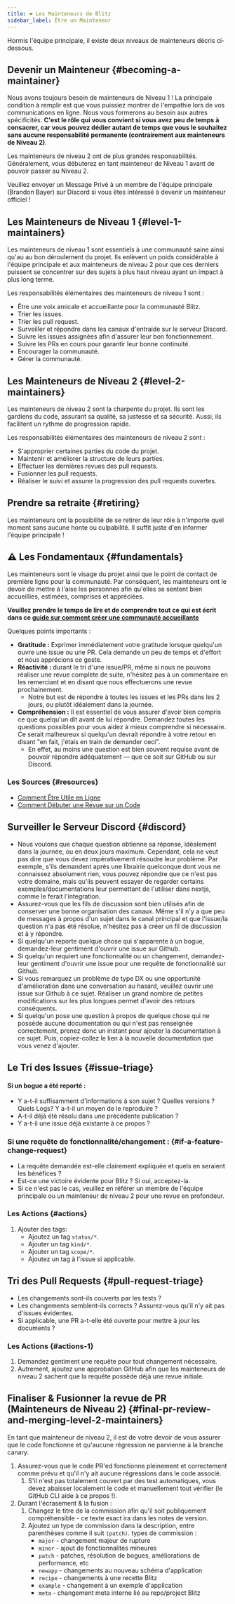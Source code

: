 ```yaml
---
title: ❤️ Les Mainteneurs de Blitz
sidebar_label: Être un Mainteneur
---
```


Hormis l'équipe principale, il existe deux niveaux de mainteneurs décris
ci-dessous.

## Devenir un Mainteneur {#becoming-a-maintainer}

Nous avons toujours besoin de mainteneurs de Niveau 1 ! La principale condition à remplir est que vous
puissiez montrer de l'empathie lors de vos communications en ligne. Nous vous formerons au besoin aux
autres spécificités. **C'est le rôle qui vous convient si vous avez peu de temps à consacrer,
car vous pouvez dédier autant de temps que vous le souhaitez sans aucune responsabilité
permanente (contrairement aux mainteneurs de Niveau 2)**.

Les mainteneurs de niveau 2 ont de plus grandes responsabilités. Généralement, vous
débuterez en tant mainteneur de Niveau 1 avant de pouvoir passer au Niveau 2.

Veuillez envoyer un Message Privé à un membre de l'équipe principale (Brandon Bayer) sur Discord si vous êtes
intéressé à devenir un mainteneur officiel !

## Les Mainteneurs de Niveau 1 {#level-1-maintainers}

Les mainteneurs de niveau 1 sont essentiels à une communauté saine ainsi qu'au au bon déroulement du projet.
Ils enlèvent un poids considérable à l'équipe principale et aux mainteneurs
de niveau 2 pour que ces derniers puissent se concentrer sur des sujets à plus haut niveau ayant un impact à plus long
terme.

Les responsabilités élémentaires des mainteneurs de niveau 1 sont :

- Être une voix amicale et accueillante pour la communauté Blitz.
- Trier les issues.
- Trier les pull request.
- Surveiller et répondre dans les canaux d'entraide sur le serveur Discord.
- Suivre les issues assignées afin d'assurer leur bon fonctionnement.
- Suivre les PRs en cours pour garantir leur bonne continuité.
- Encourager la communauté.
- Gérer la communauté.

## Les Mainteneurs de Niveau 2 {#level-2-maintainers}

Les mainteneurs de niveau 2 sont la charpente du projet. Ils sont les gardiens
du code, assurant sa qualité, sa justesse et sa sécurité. Aussi, ils facilitent
un rythme de progression rapide.

Les responsabilités élémentaires des mainteneurs de niveau 2 sont :

- S'approprier certaines parties du code du projet.
- Maintenir et améliorer la structure de leurs parties.
- Effectuer les dernières revues des pull requests.
- Fusionner les pull requests.
- Réaliser le suivi et assurer la progression des pull requests ouvertes.

## Prendre sa retraite {#retiring}

Les mainteneurs ont la possibilité de se retirer de leur rôle à n'importe quel moment sans aucune honte ou
culpabilité. Il suffit juste d'en informer l'équipe principale !

## ⚠️ Les Fondamentaux {#fundamentals}

Les mainteneurs sont le visage du projet ainsi que le point de contact de première ligne pour
la communauté. Par conséquent, les mainteneurs ont le devoir
de mettre à l'aise les personnes afin qu'elles se sentent bien accueillies, estimées, comprises et
appréciées.

**Veuillez prendre le temps de lire et de comprendre tout ce qui est écrit dans ce
[guide sur comment créer une communauté accueillante](https://opensource.guide/building-community)**

Quelques points importants :

- **Gratitude :** Exprimer immédiatement votre gratitude lorsque quelqu'un ouvre une issue
  ou une PR. Cela demande un peu de temps et d'effort et nous apprécions ce geste.
- **Réactivité :** durant le tri d'une issue/PR, même si nous ne pouvons réaliser une revue
  complète de suite, n'hésitez pas à un commentaire en les remerciant et en disant que nous effectuerons une revue
  prochainement.
  - Notre but est de répondre à toutes les issues et les PRs dans les 2 jours, ou plutôt
    idéalement dans la journée.
- **Compréhension :** Il est essentiel de vous assurer d'avoir bien compris ce que
  quelqu'un dit avant de lui répondre. Demandez toutes les questions possibles pour vous aidez à mieux comprendre si nécessaire.
  Ce serait malheureux si quelqu'un devrait répondre à votre retour en disant "en fait,
  j'étais en train de demander ceci".
  - En effet, au moins une question est bien souvent requise avant de
    pouvoir répondre adéquatement — que ce soit sur GitHub ou sur Discord.

### Les Sources {#resources}

- [Comment Être Utile en Ligne](https://nedbatchelder.com/blog/202009/how_to_be_helpful_online.html)
- [Comment Débuter une Revue sur un Code](https://shubheksha.com/posts/2019/03/how-to-start-reviewing-code/)

## Surveiller le Serveur Discord {#discord}

- Nous voulons que chaque question obtienne sa réponse, idéalement dans la journée,
  ou en deux jours maximum. Cependant, cela ne veut pas dire que vous devez impérativement résoudre leur problème. Par
  exemple, s'ils demandent après une librairie quelconque dont vous ne connaissez absolument rien,
  vous pouvez répondre que ce n'est pas votre domaine, mais qu'ils peuvent
  essayer de regarder certains exemples/documentations leur permettant de l'utiliser dans nextjs, comme le
  ferait l'integration.
- Assurez-vous que les fils de discussion sont bien utilisés afin de conserver une bonne organisation des canaux.
  Même s'il n'y a que peu de messages à propos d'un sujet dans le canal principal et
  que l'issue/la question n'a pas été résolue, n'hésitez pas à créer un fil de discussion et
  à y répondre.
- Si quelqu'un reporte quelque chose qui s'apparente à un bogue, demandez-leur gentiment
  d'ouvrir une issue sur Github.
- Si quelqu'un requiert une fonctionnalité ou un changement, demandez-leur gentiment d'ouvrir
  une issue pour une requête de fonctionnalité sur Github.
- Si vous remarquez un problème de type DX ou une opportunité d'amélioration dans
  une conversation au hasard, veuillez ouvrir une issue sur Github à ce sujet. Réaliser un grand nombre
  de petites modifications sur les plus longues permet d'avoir des retours conséquents.
- Si quelqu'un pose une question à propos de quelque chose qui ne possède aucune documentation
  ou qui n'est pas renseignée correctement, prenez donc un instant pour ajouter la documentation à ce sujet.
  Puis, copiez-collez le lien à la nouvelle documentation que vous venez d'ajouter.

## Le Tri des Issues {#issue-triage}

#### Si un bogue a été reporté :

- Y a-t-il suffisamment d'informations à son sujet ? Quelles versions ? Quels Logs? Y a-t-il un moyen de le reproduire ?
- A-t-il déjà été résolu dans une précédente publication ?
- Y a-t-il une issue déjà existante à ce propos ?

### Si une requête de fonctionnalité/changement : {#if-a-feature-change-request}

- La requête demandée est-elle clairement expliquée et quels en seraient les bénéfices ?
- Est-ce une victoire évidente pour Blitz ? Si oui, acceptez-la.
- Si ce n'est pas le cas, veuillez en référer un membre de l'équipe principale ou un mainteneur de niveau 2
  pour une revue en profondeur.

### Les Actions {#actions}

1. Ajouter des tags:
   - Ajoutez un tag `status/*`.
   - Ajouter un tag `kind/*`.
   - Ajouter un tag `scope/*`.
   - Ajoutez un tag à l'issue si applicable.

## Tri des Pull Requests {#pull-request-triage}

- Les changements sont-ils couverts par les tests ?
- Les changements semblent-ils corrects ? Assurez-vous qu'il n'y ait pas d'issues évidentes.
- Si applicable, une PR a-t-elle été ouverte pour mettre à jour les documents ?

### Les Actions {#actions-1}

1. Demandez gentiment une requête pour tout changement nécessaire.
2. Autrement, ajoutez une approbation GitHub afin que les mainteneurs de niveau 2 sachent que la requête
   possède déjà une revue initiale.

## Finaliser & Fusionner la revue de PR (Mainteneurs de Niveau 2) {#final-pr-review-and-merging-level-2-maintainers}

En tant que mainteneur de niveau 2, il est de votre devoir de vous assurer que le code
fonctionne et qu'aucune régression ne parvienne à la branche canary.

1. Assurez-vous que le code PR'ed fonctionne pleinement et correctement comme prévu et qu'il n'y ait aucune
   régressions dans le code associé.
   1. S'il n'est pas totalement couvert par des test automatiques, vous devez abaisser localement le
      code et manuellement tout vérifier (le GitHub CLI aide
      à ce propos !).
2. Durant l'écrasement & la fusion :
   1. Changez le titre de la commission afin qu'il soit publiquement compréhensible - ce texte exact ira
      dans les notes de version.
   2. Ajoutez un type de commission dans la description, entre parenthèses comme il suit
      `(patch)`. types de commission :
      - `major` - changement majeur de rupture
      - `minor` - ajout de fonctionnalités mineures
      - `patch` - patches, résolution de bogues, améliorations de performance, etc
      - `newapp` - changements au nouveau schéma d'application
      - `recipe` - changements à une recette Blitz
      - `example` - changement à un exemple d'application
      - `meta` - changement meta interne lié au repo/project Blitz
